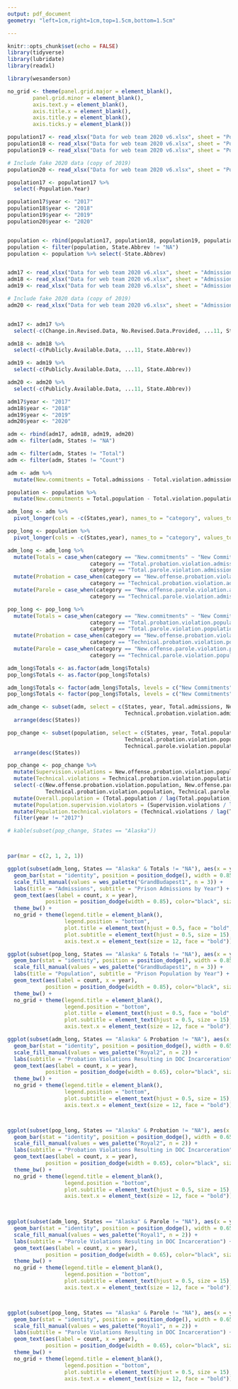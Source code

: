 ```yaml
---
output: pdf_document
geometry: "left=1cm,right=1cm,top=1.5cm,bottom=1.5cm"

---
```


```r

knitr::opts_chunk$set(echo = FALSE)
library(tidyverse)
library(lubridate)
library(readxl)

library(wesanderson)

no_grid <- theme(panel.grid.major = element_blank(), 
        panel.grid.minor = element_blank(),
        axis.text.y = element_blank(),
        axis.title.x = element_blank(),
        axis.title.y = element_blank(),
        axis.ticks.y = element_blank())


```


```r

population17 <- read_xlsx("Data for web team 2020 v6.xlsx", sheet = "Population 2017", .name_repair = "universal")
population18 <- read_xlsx("Data for web team 2020 v6.xlsx", sheet = "Population 2018", .name_repair = "universal")
population19 <- read_xlsx("Data for web team 2020 v6.xlsx", sheet = "Population 2019", .name_repair = "universal")

# Include fake 2020 data (copy of 2019)
population20 <- read_xlsx("Data for web team 2020 v6.xlsx", sheet = "Population 2019", .name_repair = "universal")

population17 <- population17 %>%
  select(-Population.Year)

population17$year <- "2017"
population18$year <- "2018"
population19$year <- "2019"
population20$year <- "2020"


population <- rbind(population17, population18, population19, population20)
population <- filter(population, State.Abbrev != "NA")
population <- population %>% select(-State.Abbrev)


adm17 <- read_xlsx("Data for web team 2020 v6.xlsx", sheet = "Admissions 2017-R", .name_repair = "universal")
adm18 <- read_xlsx("Data for web team 2020 v6.xlsx", sheet = "Admissions 2018", .name_repair = "universal")
adm19 <- read_xlsx("Data for web team 2020 v6.xlsx", sheet = "Admissions 2019", .name_repair = "universal")

# Include fake 2020 data (copy of 2019)
adm20 <- read_xlsx("Data for web team 2020 v6.xlsx", sheet = "Admissions 2019", .name_repair = "universal")


adm17 <- adm17 %>%
  select(-c(Change.in.Revised.Data, No.Revised.Data.Provided, ...11, State.Abbrev))

adm18 <- adm18 %>%
  select(-c(Publicly.Available.Data, ...11, State.Abbrev))

adm19 <- adm19 %>%
  select(-c(Publicly.Available.Data, ...11, State.Abbrev))

adm20 <- adm20 %>%
  select(-c(Publicly.Available.Data, ...11, State.Abbrev))

adm17$year <- "2017"
adm18$year <- "2018"
adm19$year <- "2019"
adm20$year <- "2020"

adm <- rbind(adm17, adm18, adm19, adm20)
adm <- filter(adm, States != "NA")

adm <- filter(adm, States != "Total")
adm <- filter(adm, States != "Count")

```


```r


adm <- adm %>%
  mutate(New.commitments = Total.admissions - Total.violation.admissions)

population <- population %>%
  mutate(New.commitments = Total.population - Total.violation.population)


```




```r

adm_long <- adm %>%
  pivot_longer(cols = -c(States,year), names_to = "category", values_to = "count")

pop_long <- population %>%
  pivot_longer(cols = -c(States,year), names_to = "category", values_to = "count")

```





```r

adm_long <- adm_long %>%
  mutate(Totals = case_when(category == "New.commitments" ~ "New Commitments",
                          category == "Total.probation.violation.admissions" ~ "Probation",
                          category == "Total.parole.violation.admissions" ~ "Parole")) %>%
  mutate(Probation = case_when(category == "New.offense.probation.violation.admissions" ~ "Non-Technical",
                          category == "Technical.probation.violation.admissions" ~ "Technical")) %>%
  mutate(Parole = case_when(category == "New.offense.parole.violation.admissions" ~ "Non-Technical",
                          category == "Technical.parole.violation.admissions" ~ "Technical"))

pop_long <- pop_long %>%
  mutate(Totals = case_when(category == "New.commitments" ~ "New Commitments",
                          category == "Total.probation.violation.population" ~ "Probation",
                          category == "Total.parole.violation.population" ~ "Parole")) %>%
  mutate(Probation = case_when(category == "New.offense.probation.violation.population" ~ "Non-Technical",
                          category == "Technical.probation.violation.population" ~ "Technical")) %>%
  mutate(Parole = case_when(category == "New.offense.parole.violation.population" ~ "Non-Technical",
                          category == "Technical.parole.violation.population" ~ "Technical"))

```


```r

adm_long$Totals <- as.factor(adm_long$Totals)
pop_long$Totals <- as.factor(pop_long$Totals)

adm_long$Totals <- factor(adm_long$Totals, levels = c("New Commitments","Probation","Parole"))
pop_long$Totals <- factor(pop_long$Totals, levels = c("New Commitments","Probation","Parole"))

```



```r

adm_change <- subset(adm, select = c(States, year, Total.admissions, New.offense.probation.violation.admissions,
                                     Technical.probation.violation.admissions)) %>%
  arrange(desc(States))

pop_change <- subset(population, select = c(States, year, Total.population, New.offense.probation.violation.population,
                                     Technical.probation.violation.population, New.offense.parole.violation.population,
                                     Technical.parole.violation.population)) %>%
  arrange(desc(States))

pop_change <- pop_change %>% 
  mutate(Supervision.violations = New.offense.probation.violation.population + New.offense.parole.violation.population) %>%
  mutate(Technical.violations = Technical.probation.violation.population + Technical.parole.violation.population) %>%
  select(-c(New.offense.probation.violation.population, New.offense.parole.violation.population, 
            Technical.probation.violation.population, Technical.parole.violation.population)) %>%
  mutate(Overall.population = (Total.population / lag(Total.population) -1)*100) %>%
  mutate(Population.supervision.violators = (Supervision.violations / lag(Supervision.violations) -1)*100) %>%
  mutate(Population.technical.violators = (Technical.violations / lag(Technical.violations) -1)*100) %>%
  filter(year != "2017")

```


```r

# kable(subset(pop_change, States == "Alaska"))



```

```r





```


```r

par(mar = c(2, 1, 2, 1))

ggplot(subset(adm_long, States == "Alaska" & Totals != "NA"), aes(x = year, y = count, fill = Totals)) +
  geom_bar(stat = "identity", position = position_dodge(), width = 0.85) +
  scale_fill_manual(values = wes_palette("GrandBudapest1", n = 3)) +
  labs(title = "Admissions", subtitle = "Prison Admissions by Year") +
  geom_text(aes(label = count, x = year),
            position = position_dodge(width = 0.85), color="black", size = 3.5, vjust = -0.8) +
  theme_bw() +
  no_grid + theme(legend.title = element_blank(),
                  legend.position = "bottom",
                  plot.title = element_text(hjust = 0.5, face = "bold", size = 18),
                  plot.subtitle = element_text(hjust = 0.5, size = 15),
                  axis.text.x = element_text(size = 12, face = "bold"))

ggplot(subset(pop_long, States == "Alaska" & Totals != "NA"), aes(x = year, y = count, fill = Totals)) +
  geom_bar(stat = "identity", position = position_dodge(), width = 0.85) +
  scale_fill_manual(values = wes_palette("GrandBudapest1", n = 3)) +
  labs(title = "Population", subtitle = "Prison Population by Year") +
  geom_text(aes(label = count, x = year),
            position = position_dodge(width = 0.85), color="black", size = 3.5, vjust = -0.8) +
  theme_bw() +
  no_grid + theme(legend.title = element_blank(),
                  legend.position = "bottom",
                  plot.title = element_text(hjust = 0.5, face = "bold", size = 18),
                  plot.subtitle = element_text(hjust = 0.5, size = 15),
                  axis.text.x = element_text(size = 12, face = "bold"))

```

```r

ggplot(subset(adm_long, States == "Alaska" & Probation != "NA"), aes(x = year, y = count, fill = Probation)) +
  geom_bar(stat = "identity", position = position_dodge(), width = 0.65) +
  scale_fill_manual(values = wes_palette("Royal2", n = 2)) +
  labs(subtitle = "Probation Violations Resulting in DOC Incarceration") +
  geom_text(aes(label = count, x = year),
            position = position_dodge(width = 0.65), color="black", size = 3.5, vjust = -0.8) +
  theme_bw() +
  no_grid + theme(legend.title = element_blank(),
                  legend.position = "bottom",
                  plot.subtitle = element_text(hjust = 0.5, size = 15),
                  axis.text.x = element_text(size = 12, face = "bold"))



ggplot(subset(pop_long, States == "Alaska" & Probation != "NA"), aes(x = year, y = count, fill = Probation)) +
  geom_bar(stat = "identity", position = position_dodge(), width = 0.65) +
  scale_fill_manual(values = wes_palette("Royal2", n = 2)) +
  labs(subtitle = "Probation Violations Resulting in DOC Incarceration") +
  geom_text(aes(label = count, x = year),
            position = position_dodge(width = 0.65), color="black", size = 3.5, vjust = -0.8) +
  theme_bw() +
  no_grid + theme(legend.title = element_blank(),
                  legend.position = "bottom",
                  plot.subtitle = element_text(hjust = 0.5, size = 15),
                  axis.text.x = element_text(size = 12, face = "bold"))

  
```



```r

ggplot(subset(adm_long, States == "Alaska" & Parole != "NA"), aes(x = year, y = count, fill = Parole)) +
  geom_bar(stat = "identity", position = position_dodge(), width = 0.65) +
  scale_fill_manual(values = wes_palette("Royal1", n = 2)) +
  labs(subtitle = "Parole Violations Resulting in DOC Incarceration") +
  geom_text(aes(label = count, x = year),
            position = position_dodge(width = 0.65), color="black", size = 3.5, vjust = -0.8) +
  theme_bw() +
  no_grid + theme(legend.title = element_blank(),
                  legend.position = "bottom",
                  plot.subtitle = element_text(hjust = 0.5, size = 15),
                  axis.text.x = element_text(size = 12, face = "bold"))



ggplot(subset(pop_long, States == "Alaska" & Parole != "NA"), aes(x = year, y = count, fill = Parole)) +
  geom_bar(stat = "identity", position = position_dodge(), width = 0.65) +
  scale_fill_manual(values = wes_palette("Royal1", n = 2)) +
  labs(subtitle = "Parole Violations Resulting in DOC Incarceration") +
  geom_text(aes(label = count, x = year),
            position = position_dodge(width = 0.65), color="black", size = 3.5, vjust = -0.8) +
  theme_bw() +
  no_grid + theme(legend.title = element_blank(),
                  legend.position = "bottom",
                  plot.subtitle = element_text(hjust = 0.5, size = 15),
                  axis.text.x = element_text(size = 12, face = "bold"))

  
```



